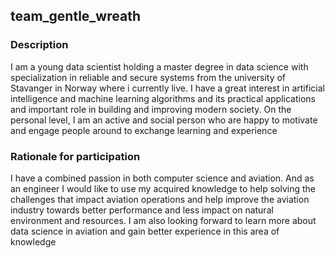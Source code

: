 ## team_gentle_wreath

### Description
I am a young data scientist holding a master degree in data science with specialization in reliable and secure systems from the university of Stavanger in Norway where i currently live. I have a great interest in artificial intelligence and machine learning algorithms and its practical applications and important role in building and improving modern society. On the personal level, I am an active and social person who are happy to motivate and engage people around to exchange learning and experience

### Rationale for participation
I have a combined passion in both computer science and aviation. And as an engineer I would like to use my acquired knowledge to help solving the challenges that impact aviation operations and help improve the aviation industry towards better performance and less impact on natural environment and resources. I am also looking forward to learn more about data science in aviation and gain better experience in this area of knowledge

